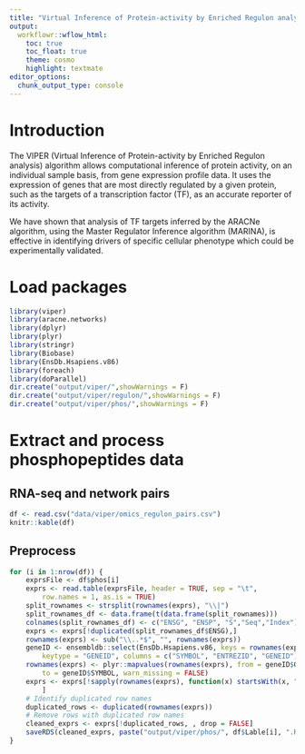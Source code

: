 ```yaml
---
title: "Virtual Inference of Protein-activity by Enriched Regulon analysis (Preparing Phosphopeptides Data)"
output:
  workflowr::wflow_html:
    toc: true
    toc_float: true
    theme: cosmo
    highlight: textmate
editor_options:
  chunk_output_type: console
---
```


# Introduction
The VIPER (Virtual Inference of Protein-activity by Enriched Regulon analysis) algorithm allows computational inference of protein activity, on an individual sample basis, from gene expression profile data. It uses the expression of genes that are most directly regulated by a given protein, such as the targets of a transcription factor (TF), as an accurate reporter of its activity.  

We have shown that analysis of TF targets inferred by the ARACNe algorithm, using the Master Regulator Inference algorithm (MARINA), is effective in identifying drivers of specific cellular phenotype which could be experimentally validated.

# Load packages
```r
library(viper)
library(aracne.networks)
library(dplyr)
library(plyr)
library(stringr)
library(Biobase)
library(EnsDb.Hsapiens.v86)
library(foreach)
library(doParallel)
dir.create("output/viper/",showWarnings = F)
dir.create("output/viper/regulon/",showWarnings = F)
dir.create("output/viper/phos/",showWarnings = F)
```

# Extract and process phosphopeptides data

##  RNA-seq and network pairs
```r
df <- read.csv("data/viper/omics_regulon_pairs.csv")
knitr::kable(df)
```

## Preprocess
```r
for (i in 1:nrow(df)) {
    exprsFile <- df$phos[i]
    exprs <- read.table(exprsFile, header = TRUE, sep = "\t",
        row.names = 1, as.is = TRUE)
    split_rownames <- strsplit(rownames(exprs), "\\|")
    split_rownames_df <- data.frame(t(data.frame(split_rownames)))
    colnames(split_rownames_df) <- c("ENSG", "ENSP", "S","Seq","Index")
    exprs <- exprs[!duplicated(split_rownames_df$ENSG),]
    rownames(exprs) <- sub("\\..*$", "", rownames(exprs))
    geneID <- ensembldb::select(EnsDb.Hsapiens.v86, keys = rownames(exprs),
        keytype = "GENEID", columns = c("SYMBOL", "ENTREZID", "GENEID"))
    rownames(exprs) <- plyr::mapvalues(rownames(exprs), from = geneID$GENEID,
        to = geneID$SYMBOL, warn_missing = FALSE)
    exprs <- exprs[!sapply(rownames(exprs), function(x) startsWith(x, "ENSG")),
        ]
    # Identify duplicated row names
    duplicated_rows <- duplicated(rownames(exprs))
    # Remove rows with duplicated row names
    cleaned_exprs <- exprs[!duplicated_rows, , drop = FALSE]
    saveRDS(cleaned_exprs, paste("output/viper/phos/", df$Lable[i], ".RDS", sep = ""))
}
```
